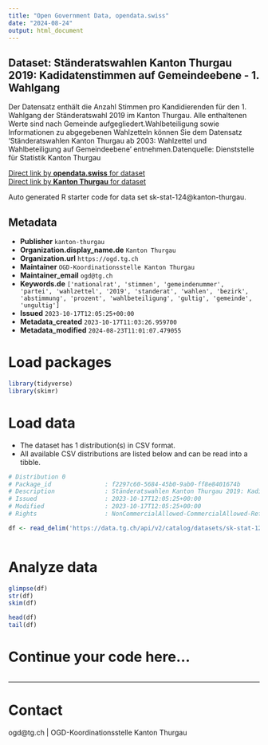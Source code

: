 ```yaml
---
title: "Open Government Data, opendata.swiss"
date: "2024-08-24"
output: html_document
---
```


## Dataset: Ständeratswahlen Kanton Thurgau 2019: Kadidatenstimmen auf Gemeindeebene -  1. Wahlgang

Der Datensatz enthält die Anzahl Stimmen pro Kandidierenden für den 1. Wahlgang der Ständeratswahl 2019 im Kanton Thurgau. Alle enthaltenen Werte sind nach Gemeinde aufgegliedert.Wahlbeteiligung sowie Informationen zu abgegebenen Wahlzetteln können Sie dem Datensatz 'Ständeratswahlen Kanton Thurgau ab 2003: Wahlzettel und Wahlbeteiligung auf Gemeindeebene' entnehmen.Datenquelle: Dienststelle für Statistik Kanton Thurgau

[Direct link by **opendata.swiss** for dataset](https://opendata.swiss/de/dataset/standeratswahlen-kanton-thurgau-2019-kadidatenstimmen-auf-gemeindeebene-1-wahlgang)<br>
[Direct link by **Kanton Thurgau** for dataset](https://data.tg.ch/explore/dataset/sk-stat-124/)

Auto generated R starter code for data set sk-stat-124@kanton-thurgau.

## Metadata

- **Publisher** `kanton-thurgau`
- **Organization.display_name.de** `Kanton Thurgau`
- **Organization.url** `https://ogd.tg.ch`
- **Maintainer** `OGD-Koordinationsstelle Kanton Thurgau`
- **Maintainer_email** `ogd@tg.ch`
- **Keywords.de** `['nationalrat', 'stimmen', 'gemeindenummer', 'partei', 'wahlzettel', '2019', 'standerat', 'wahlen', 'bezirk', 'abstimmung', 'prozent', 'wahlbeteiligung', 'gultig', 'gemeinde', 'ungultig']`
- **Issued** `2023-10-17T12:05:25+00:00`
- **Metadata_created** `2023-10-17T11:03:26.959700`
- **Metadata_modified** `2024-08-23T11:01:07.479055`


# Load packages

```r

library(tidyverse)
library(skimr)

```

# Load data

-   The dataset has 1 distribution(s) in CSV format.
-   All available CSV distributions are listed below and can be read into a tibble.

```r

# Distribution 0
# Package_id               : f2297c60-5684-45b0-9ab0-ff8e8401674b
# Description              : Ständeratswahlen Kanton Thurgau 2019: Kadidatenstimmen auf Gemeindeebene -  1. Wahlgang (csv)
# Issued                   : 2023-10-17T12:05:25+00:00
# Modified                 : 2023-10-17T12:05:25+00:00
# Rights                   : NonCommercialAllowed-CommercialAllowed-ReferenceRequired

df <- read_delim('https://data.tg.ch/api/v2/catalog/datasets/sk-stat-124/exports/csv?use_labels=true')



```

# Analyze data

```r

glimpse(df)
str(df)
skim(df)

head(df)
tail(df)

```

# Continue your code here...

```r

```

------------------------------------------------------------------------

# Contact

ogd@tg.ch | OGD-Koordinationsstelle Kanton Thurgau
